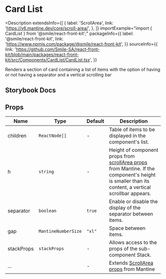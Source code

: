 
# Card List

<Description
  extendsInfo={[
    {
      label: 'ScrollArea',
      link: 'https://v6.mantine.dev/core/scroll-area/',
    },
  ]}
  importExample="import { CardList } from '@smile/react-front-kit';"
  packageInfo={{
    label: '@smile/react-front-kit',
    link: 'https://www.npmjs.com/package/@smile/react-front-kit',
  }}
  sourceInfo={{
    link: 'https://github.com/Smile-SA/react-front-kit/blob/main/packages/react-front-kit/src/Components/CardList/CardList.tsx',
  }}
>
  Renders a section of card containing a list of items with the option of having
  or not having a separator and a vertical scrolling bar
</Description>

## Storybook Docs

<StorybookEmbed storyId="3-custom-components-cardlist" height="2180" />

## Props

| Name                 | Type                | Default | Description                                                                                                                                                                                            |
| -------------------- | ------------------- | ------- | ------------------------------------------------------------------------------------------------------------------------------------------------------------------------------------------------------ |
| children <Required/> | `ReactNode[]`       | -       | Table of items to be displayed in the component's list.                                                                                                                                                |
| h                    | `string`            | -       | Height of component props from [scrollArea props](https://v6.mantine.dev/core/scroll-area/?t=props) from Mantine. If the component's height is smaller than its content, a vertical scrollbar appears. |
| separator            | `boolean`           | `true`  | Enable or disable the display of the separator between items.                                                                                                                                          |
| gap                  | `MantineNumberSize` | `"xl"`  | Space between items.                                                                                                                                                                                   |
| stackProps           | `stackProps`        | -       | Allows access to the props of the sub-component Stack.                                                                                                                                                 |
| ...                  |                     | -       | Extends [ScrollArea props](https://v6.mantine.dev/core/scroll-area/?t=props) from Mantine                                                                                                              |
